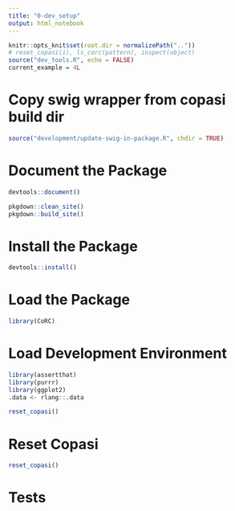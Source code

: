 ```yaml
---
title: "0-dev_setup"
output: html_notebook
---
```


```r
knitr::opts_knit$set(root.dir = normalizePath(".."))
# reset_copasi(i), ls_corc(pattern), inspect(object)
source("dev_tools.R", echo = FALSE)
current_example = 4L
```

# Copy swig wrapper from copasi build dir

```r
source("development/update-swig-in-package.R", chdir = TRUE)
```

# Document the Package

```r
devtools::document()
```
```r
pkgdown::clean_site()
pkgdown::build_site()
```

# Install the Package

```r
devtools::install()
```

# Load the Package

```r
library(CoRC)
```

# Load Development Environment

```r
library(assertthat)
library(purrr)
library(ggplot2)
.data <- rlang::.data

reset_copasi()
```

# Reset Copasi

```r
reset_copasi()
```

# Tests

```r

```
